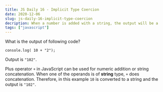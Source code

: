 ```yaml
---
title: JS Daily 16 - Implicit Type Coercion
date: 2020-12-06
slug: js-daily-16-implicit-type-coercion
decription: When a number is added with a string, the output will be a concatenated string.
tags: ["javascript"]
---
```



What is the output of following code?

```javascript{numberLines: true}
console.log( 10 + "2");
```

<Divider />

Output is `"102"`.

Plus operator `+` in JavaScript can be used for numeric addition or string concatenation. When one of the operands is of **string** type, `+` does concatenation. Therefore, in this example `10` is converted to a string and the output is `"102"`.
